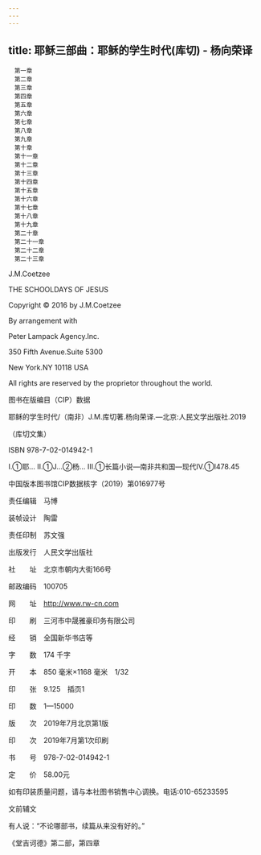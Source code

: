 ```yaml
---
---
---
```

title: 耶稣三部曲：耶稣的学生时代(库切) - 杨向荣译
---


```
　第一章
　第二章
　第三章
　第四章
　第五章
　第六章
　第七章
　第八章
　第九章
　第十章
　第十一章
　第十二章
　第十三章
　第十四章
　第十五章
　第十六章
　第十七章
　第十八章
　第十九章
　第二十章
　第二十一章
　第二十二章
　第二十三章
```

J.M.Coetzee

THE SCHOOLDAYS OF JESUS

Copyright © 2016 by J.M.Coetzee

By arrangement with

Peter Lampack Agency.Inc.

350 Fifth Avenue.Suite 5300

New York.NY 10118 USA

All rights are reserved by the proprietor throughout the world.

图书在版编目（CIP）数据

耶稣的学生时代/（南非）J.M.库切著.杨向荣译.—北京:人民文学出版社.2019

（库切文集）

ISBN 978-7-02-014942-1

Ⅰ.①耶… Ⅱ.①J…②杨… Ⅲ.①长篇小说—南非共和国—现代Ⅳ.①I478.45

中国版本图书馆CIP数据核字（2019）第016977号

责任编辑　马博

装帧设计　陶雷

责任印制　苏文强

出版发行　人民文学出版社

社　　址　北京市朝内大街166号

邮政编码　100705

网　　址　http://www.rw-cn.com

印　　刷　三河市中晟雅豪印务有限公司

经　　销　全国新华书店等

字　　数　174 千字

开　　本　850 毫米×1168 毫米　1/32

印　　张　9.125　插页1

印　　数　1—15000

版　　次　2019年7月北京第1版

印　　次　2019年7月第1次印刷

书　　号　978-7-02-014942-1

定　　价　58.00元

如有印装质量问题，请与本社图书销售中心调换。电话:010-65233595





文前辅文


有人说：“不论哪部书，续篇从来没有好的。”

《堂吉诃德》第二部，第四章